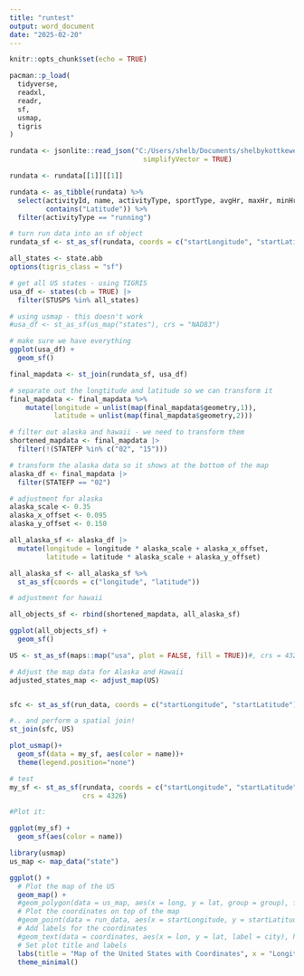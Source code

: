 ```yaml
---
title: "runtest"
output: word_document
date: "2025-02-20"
---
```


```r
knitr::opts_chunk$set(echo = TRUE)
```

```r
pacman::p_load(
  tidyverse,
  readxl,
  readr,
  sf,
  usmap,
  tigris
)

```

```r

rundata <- jsonlite::read_json("C:/Users/shelb/Documents/shelbykottkeweaver@gmail.com_0_summarizedActivities.json",
                                 simplifyVector = TRUE)

rundata <- rundata[[1]][[1]]

rundata <- as_tibble(rundata) %>% 
  select(activityId, name, activityType, sportType, avgHr, maxHr, minHr, steps, calories, contains("Longitude"),
         contains("Latitude")) %>% 
  filter(activityType == "running") 

# turn run data into an sf object
rundata_sf <- st_as_sf(rundata, coords = c("startLongitude", "startLatitude"), crs = "NAD83")#, crs = 4326)

```

```r
all_states <- state.abb
options(tigris_class = "sf")

# get all US states - using TIGRIS
usa_df <- states(cb = TRUE) |> 
  filter(STUSPS %in% all_states)

# using usmap - this doesn't work
#usa_df <- st_as_sf(us_map("states"), crs = "NAD83")

# make sure we have everything
ggplot(usa_df) +
  geom_sf()


```

```r
final_mapdata <- st_join(rundata_sf, usa_df)

```


```r
# separate out the longtitude and latitude so we can transform it
final_mapdata <- final_mapdata %>%
    mutate(longitude = unlist(map(final_mapdata$geometry,1)),
           latitude = unlist(map(final_mapdata$geometry,2)))

# filter out alaska and hawaii - we need to transform them
shortened_mapdata <- final_mapdata |> 
  filter(!(STATEFP %in% c("02", "15")))

# transform the alaska data so it shows at the bottom of the map
alaska_df <- final_mapdata |> 
  filter(STATEFP == "02")

# adjustment for alaska
alaska_scale <- 0.35
alaska_x_offset <- 0.095
alaska_y_offset <- 0.150

all_alaska_sf <- alaska_df |>
  mutate(longitude = longitude * alaska_scale + alaska_x_offset,
         latitude = latitude * alaska_scale + alaska_y_offset)

all_alaska_sf <- all_alaska_sf %>%
  st_as_sf(coords = c("longitude", "latitude"))

# adjustment for hawaii

all_objects_sf <- rbind(shortened_mapdata, all_alaska_sf)


```


```r
ggplot(all_objects_sf) +
  geom_sf() 

```


```r
US <- st_as_sf(maps::map("usa", plot = FALSE, fill = TRUE))#, crs = 4326)

# Adjust the map data for Alaska and Hawaii
adjusted_states_map <- adjust_map(US)


sfc <- st_as_sf(run_data, coords = c("startLongitude", "startLatitude"), crs = 4326)

#.. and perform a spatial join!
st_join(sfc, US)

plot_usmap()+
  geom_sf(data = my_sf, aes(color = name))+
  theme(legend.position="none")

# test
my_sf <- st_as_sf(rundata, coords = c("startLongitude", "startLatitude"),
                  crs = 4326)

#Plot it:

ggplot(my_sf) + 
  geom_sf(aes(color = name))

```


```r

library(usmap)
us_map <- map_data("state")

ggplot() +
  # Plot the map of the US
  geom_map() +
  #geom_polygon(data = us_map, aes(x = long, y = lat, group = group), fill = "lightblue", color = "black") +
  # Plot the coordinates on top of the map
  #geom_point(data = run_data, aes(x = startLongitude, y = startLatitude), color = "red", size = 3) +
  # Add labels for the coordinates
  #geom_text(data = coordinates, aes(x = lon, y = lat, label = city), hjust = -0.1, vjust = -0.1) +
  # Set plot title and labels
  labs(title = "Map of the United States with Coordinates", x = "Longitude", y = "Latitude") +
  theme_minimal()

```





